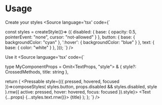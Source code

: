 
# Usage

Create your styles
<Source language='tsx' code={`

const styles = createStyle(()=> ({
  disabled: { base: { opacity: 0.5, pointerEvent: "none", cursor: "not-allowed" } },
  button: { base: { backgroundColor: "cyan" }, ':hover': { backgroundColor: "blue" } },
  text: { base: { color: "white" } },
}));
`} />

Use it
<Source language='tsx' code={`

type MyComponentProps = Omit<TextProps, "style"> & { style?: CrossedMethods<any>, title: string },

  return (
    <Pressable style={({ pressed, hovered, focused })=>composeStyles(
        styles.button,
        props.disabled && styles.disabled,
        style
      ).rnw({ active: pressed, hover: hovered, focus: focused }).style}>
      <Text {...props} {...styles.text.rnw()}>
        {title}
      </Text>
    </Pressable>
  );
};
`} />